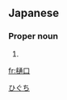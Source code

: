 ==Japanese==
{{ja-kanjitab|ひ|くち|k2=ぐち|r=y|yomi=k}}

===Proper noun===
{{ja-pos|proper|ひぐち}}

# {{surname|lang=ja}}

[[Category:Japanese surnames|ひぐち]]

[[fr:樋口]]